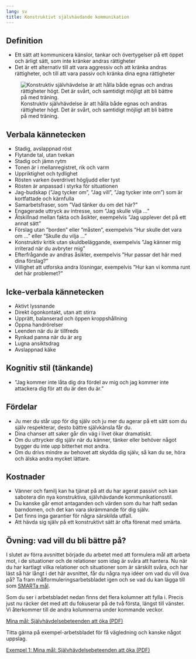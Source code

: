 ```yaml
---
lang: sv
title: Konstruktivt självhävdande kommunikation
---
```


## Definition

-   Ett sätt att kommunicera känslor, tankar och övertygelser på ett
    öppet och ärligt sätt, som inte kränker andras rättigheter
-   Det är ett alternativ till att vara aggressiv och att kränka andras
    rättigheter, och till att vara passiv och kränka dina egna
    rättigheter

![Konstruktiv självhävdelse är att hålla både egnas och andras rättigheter högt. Det är svårt, och samtidigt möjligt att bli bättre på med träning.](sites/respekt/media/image/canvas-konstruktiv-slinga-X.svg)

## Verbala kännetecken

-   Stadig, avslappnad röst
-   Flytande tal, utan tvekan
-   Stadig och jämn rytm
-   Tonen är i mellanregistret, rik och varm
-   Uppriktighet och tydlighet
-   Rösten varken överdrivet högljudd eller tyst
-   Rösten är anpassad i styrka för situationen
-   Jag-budskap (”Jag tycker om”, ”Jag vill”, ”Jag tycker inte om”) som
    är kortfattade och kärnfulla
-   Samarbetsfraser, som ”Vad tänker du om det här?”
-   Engagerade uttryck av intresse, som ”Jag skulle vilja ...”
-   Åtskillnad mellan fakta och åsikter, exempelvis ”Jag upplever det på
    ett annat sätt”
-   Förslag utan ”borden” eller ”måsten”, exempelvis ”Hur skulle det
    vara om ...” eller ”Skulle du vilja ...”
-   Konstruktiv kritik utan skuldbeläggande, exempelvis ”Jag känner mig
    irriterad när du avbryter mig”
-   Efterfrågande av andras åsikter, exempelvis ”Hur passar det här med
    dina förslag?”
-   Villighet att utforska andra lösningar, exempelvis ”Hur kan vi komma
    runt det här problemet?”

## Icke-verbala kännetecken

-   Aktivt lyssnande
-   Direkt ögonkontakt, utan att stirra
-   Upprätt, balanserad och öppen kroppshållning
-   Öppna handrörelser
-   Leenden när du är tillfreds
-   Rynkad panna när du är arg
-   Lugna ansiktsdrag
-   Avslappnad käke

## Kognitiv stil (tänkande)

-   ”Jag kommer inte låta dig dra fördel av mig och jag kommer inte
    attackera dig för att du är den du är.”

## Fördelar

-   Ju mer du står upp för dig själv och ju mer du agerar på ett sätt
    som du själv respekterar, desto bättre självkänsla får du.
-   Dina chanser att saker går din väg i livet ökar dramatiskt.
-   Om du uttrycker dig själv när du känner, tänker eller behöver något
    bygger du inte upp bitterhet mot andra.
-   Om du drivs mindre av behovet att skydda dig själv, så kan du se,
    höra och älska andra mycket lättare.

## Kostnader

-   Vänner och familj kan ha tjänat på att du har agerat passivt och kan
    sabotera din nya konstruktiva, självhävdande kommunikationsstil.
-   Du kanske går emot antaganden och värden som du har haft sedan
    barndomen, och det kan vara skrämmande för dig själv.
-   Det finns inga garantier för några särskilda utfall.
-   Att hävda sig själv på ett konstruktivt sätt är ofta förenat med
    smärta.

## Övning: vad vill du bli bättre på?

I slutet av förra avsnittet började du arbetet med att formulera mål att arbeta mot, i de situationer och de relationer som idag är svåra att hantera. Nu när du har kartlagt vilka relationer och situationer som är särskilt svåra, och har läst så här långt i det här avsnittet, får du några nya idéer om vad du vill öva på? Ta fram målformuleringsarbetsbladet igen och se vad du kan lägga till som [SMARTa mål](1-5.qmd)\xpageref{sec-smartgoals}.

Som du ser i arbetsbladet nedan finns det flera kolumner att fylla i. Precis just nu räcker det med att du fokuserar på de två första, längst till vänster. Vi återkommer till de andra kolumnerna under kommande veckor.

::: {.content-visible when-format="html"}
[Mina mål: Självhävdelsebeteenden att öka (PDF)](forms/100respekt-SMARTa-mal.pdf){.bi-filetype-pdf}
:::
\xqrform{Mina mål: Självhävdelsebeteenden att öka (PDF)}{forms/100respekt-SMARTa-mal.pdf}

Titta gärna på exempel-arbetsbladet för få vägledning och kanske något uppslag.

::: {.content-visible when-format="html"}
[Exempel 1: Mina mål: Självhävdelsebeteenden att öka (PDF)](forms/100respekt-exempel-1-SMARTa-mal.pdf){.bi-filetype-pdf}
:::
\xqrform{Exempel 1: Mina mål: Självhävdelsebeteenden att öka (PDF)}{forms/100respekt-exempel-1-SMARTa-mal.pdf}
